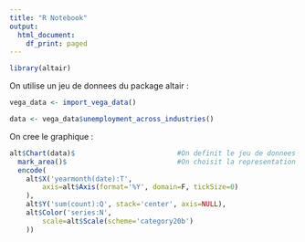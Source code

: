 ```yaml
---
title: "R Notebook"
output:
  html_document:
    df_print: paged
---
```




```r
library(altair)
```

On utilise un jeu de donnees du package altair :
```r
vega_data <- import_vega_data()

data <- vega_data$unemployment_across_industries()
```

On cree le graphique :
```r
alt$Chart(data)$                         #On definit le jeu de donnees a utiliser
  mark_area()$                           #On choisit la representation (ici des zones)
  encode(
    alt$X('yearmonth(date):T',
        axis=alt$Axis(format='%Y', domain=F, tickSize=0)
    ),
    alt$Y('sum(count):Q', stack='center', axis=NULL),
    alt$Color('series:N',
        scale=alt$Scale(scheme='category20b')
    ))
```


